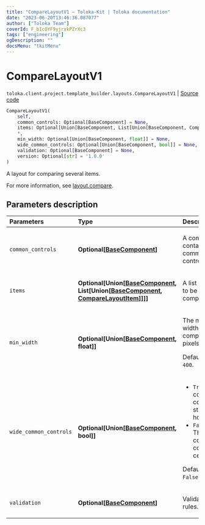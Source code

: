 ```yaml
---
title: "CompareLayoutV1 — Toloka-Kit | Toloka documentation"
date: "2023-06-20T13:46:36.087077"
author: ["Toloka Team"]
coverId: F_bIcOYF9yjrxkPZrXc3
tags: ["engineering"]
ogDescription: ""
docsMenu: "tkitMenu"
---
```


# CompareLayoutV1

`toloka.client.project.template_builder.layouts.CompareLayoutV1` | [Source code](https://github.com/Toloka/toloka-kit/blob/v1.2.0/src/client/project/template_builder/layouts.py#L105)

```python
CompareLayoutV1(
    self,
    common_controls: Optional[BaseComponent] = None,
    items: Optional[Union[BaseComponent, List[Union[BaseComponent, CompareLayoutItem]]]] = None,
    *,
    min_width: Optional[Union[BaseComponent, float]] = None,
    wide_common_controls: Optional[Union[BaseComponent, bool]] = None,
    validation: Optional[BaseComponent] = None,
    version: Optional[str] = '1.0.0'
)
```

A layout for comparing several items.

For more information, see [layout.compare](/docs/template-builder/reference/layout.compare).

## Parameters description

| Parameters | Type | Description |
| :----------| :----| :-----------|
`common_controls`|**Optional\[[BaseComponent](/docs/toloka-kit/reference/toloka.client.project.template_builder.base.BaseComponent)\]**|<p>A component containing common controls.</p>
`items`|**Optional\[Union\[[BaseComponent](/docs/toloka-kit/reference/toloka.client.project.template_builder.base.BaseComponent), List\[Union\[[BaseComponent](/docs/toloka-kit/reference/toloka.client.project.template_builder.base.BaseComponent), [CompareLayoutItem](/docs/toloka-kit/reference/toloka.client.project.template_builder.layouts.CompareLayoutItem)\]\]\]\]**|<p>A list of items to be compared.</p>
`min_width`|**Optional\[Union\[[BaseComponent](/docs/toloka-kit/reference/toloka.client.project.template_builder.base.BaseComponent), float\]\]**|<p>The minimum width of the component in pixels. </p><p>Default value: `400`.</p>
`wide_common_controls`|**Optional\[Union\[[BaseComponent](/docs/toloka-kit/reference/toloka.client.project.template_builder.base.BaseComponent), bool\]\]**|<ul> <li>`True` — The common controls are stretched horizontally.</li> <li>`False` — The common controls are centered.</li> </ul> <p></p><p>Default value: `False`.</p>
`validation`|**Optional\[[BaseComponent](/docs/toloka-kit/reference/toloka.client.project.template_builder.base.BaseComponent)\]**|<p>Validation rules.</p>
